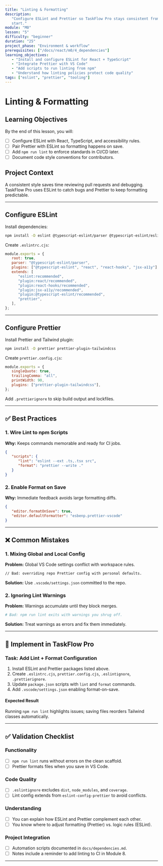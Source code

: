 ```yaml
---
title: "Linting & Formatting"
description:
   "Configure ESLint and Prettier so TaskFlow Pro stays consistent from the
   start."
module: "M0"
lesson: "5"
difficulty: "beginner"
duration: "25"
project_phase: "Environment & workflow"
prerequisites: ["/docs/react/m0/4_dependencies"]
learning_objectives:
   - "Install and configure ESLint for React + TypeScript"
   - "Integrate Prettier with VS Code"
   - "Add scripts to run linting from npm"
   - "Understand how linting policies protect code quality"
tags: ["eslint", "prettier", "tooling"]
---
```


# Linting & Formatting

## Learning Objectives

By the end of this lesson, you will:

-  [ ] Configure ESLint with React, TypeScript, and accessibility rules.
-  [ ] Pair Prettier with ESLint so formatting happens on save.
-  [ ] Add `npm run lint` to enforce standards in CI/CD later.
-  [ ] Document code style conventions for contributors.

## Project Context

A consistent style saves time reviewing pull requests and debugging. TaskFlow
Pro uses ESLint to catch bugs and Prettier to keep formatting predictable.

---

## Configure ESLint

Install dependencies:

```bash
npm install -D eslint @typescript-eslint/parser @typescript-eslint/eslint-plugin eslint-plugin-react eslint-plugin-react-hooks eslint-plugin-jsx-a11y eslint-config-prettier
```

Create `.eslintrc.cjs`:

```js
module.exports = {
   root: true,
   parser: "@typescript-eslint/parser",
   plugins: ["@typescript-eslint", "react", "react-hooks", "jsx-a11y"],
   extends: [
      "eslint:recommended",
      "plugin:react/recommended",
      "plugin:react-hooks/recommended",
      "plugin:jsx-a11y/recommended",
      "plugin:@typescript-eslint/recommended",
      "prettier",
   ],
};
```

---

## Configure Prettier

Install Prettier and Tailwind plugin:

```bash
npm install -D prettier prettier-plugin-tailwindcss
```

Create `prettier.config.cjs`:

```js
module.exports = {
   singleQuote: true,
   trailingComma: "all",
   printWidth: 90,
   plugins: ["prettier-plugin-tailwindcss"],
};
```

Add `.prettierignore` to skip build output and lockfiles.

---

## ✅ Best Practices

### 1. Wire Lint to npm Scripts

**Why:** Keeps commands memorable and ready for CI jobs.

```json
{
   "scripts": {
      "lint": "eslint --ext .ts,.tsx src",
      "format": "prettier --write ."
   }
}
```

### 2. Enable Format on Save

**Why:** Immediate feedback avoids large formatting diffs.

```json
{
   "editor.formatOnSave": true,
   "editor.defaultFormatter": "esbenp.prettier-vscode"
}
```

---

## ❌ Common Mistakes

### 1. Mixing Global and Local Config

**Problem:** Global VS Code settings conflict with workspace rules.

```md
// Bad: overriding repo Prettier config with personal defaults.
```

**Solution:** Use `.vscode/settings.json` committed to the repo.

### 2. Ignoring Lint Warnings

**Problem:** Warnings accumulate until they block merges.

```bash
# Bad: npm run lint exits with warnings you shrug off.
```

**Solution:** Treat warnings as errors and fix them immediately.

---

## 🔨 Implement in TaskFlow Pro

### Task: Add Lint + Format Configuration

1. Install ESLint and Prettier packages listed above.
2. Create `.eslintrc.cjs`, `prettier.config.cjs`, `.eslintignore`,
   `.prettierignore`.
3. Update `package.json` scripts with `lint` and `format` commands.
4. Add `.vscode/settings.json` enabling format-on-save.

#### Expected Result

Running `npm run lint` highlights issues; saving files reorders Tailwind classes
automatically.

---

## ✅ Validation Checklist

### Functionality

-  [ ] `npm run lint` runs without errors on the clean scaffold.
-  [ ] Prettier formats files when you save in VS Code.

### Code Quality

-  [ ] `.eslintignore` excludes `dist`, `node_modules`, and `coverage`.
-  [ ] Lint config extends from `eslint-config-prettier` to avoid conflicts.

### Understanding

-  [ ] You can explain how ESLint and Prettier complement each other.
-  [ ] You know where to adjust formatting (Prettier) vs. logic rules (ESLint).

### Project Integration

-  [ ] Automation scripts documented in `docs/dependencies.md`.
-  [ ] Notes include a reminder to add linting to CI in Module 8.

---

